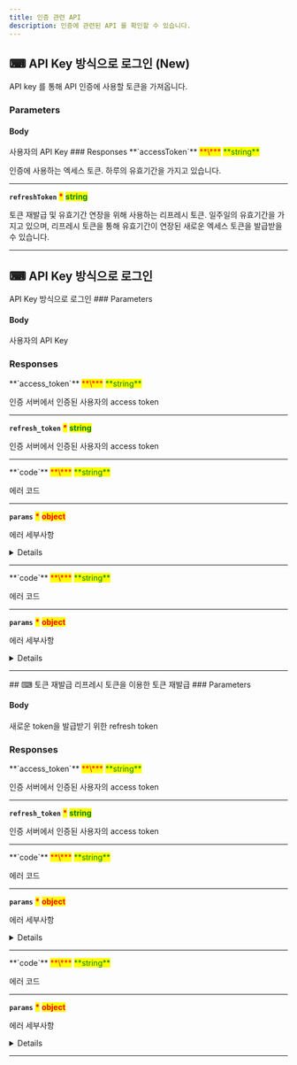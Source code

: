 ```yaml
---
title: 인증 관련 API
description: 인증에 관련된 API 를 확인할 수 있습니다.
---
```




## ⌨ API Key 방식으로 로그인 (New)

<Swagger method="post" path="/login/api-key" baseUrl="https://api.portone.io/v2" summary="API Key 방식 로그인">
<SwaggerDescription>API key 를 통해 API 인증에 사용할 토큰을 가져옵니다.</SwaggerDescription>

### Parameters

#### Body

<SwaggerParameter name="apiKey" type="string" required="true">
사용자의 API Key

</SwaggerParameter>
### Responses

<SwaggerResponse status="200" description="본인인증 요청 전송 성공 응답">
<Tabs>
<Tab title="Response">
**`accessToken`** <mark style="color:red;">**\***</mark> <mark style="color:green;">**string**</mark>

인증에 사용하는 엑세스 토큰. 하루의 유효기간을 가지고 있습니다.

---

**`refreshToken`** <mark style="color:red;">**\***</mark> <mark style="color:green;">**string**</mark>

토큰 재발급 및 유효기간 연장을 위해 사용하는 리프레시 토큰. 일주일의 유효기간을 가지고 있으며, 리프레시 토큰을 통해 유효기간이 연장된 새로운 엑세스 토큰을 발급받을 수 있습니다.

***


</Tab>
</Tabs>

</SwaggerResponse>

<SwaggerResponse status="400" description="요청된 입력 정보가 유효하지 않은 경우. 허가되지 않은 값, 올바르지 않은 형식의 요청 등이 모두 해당됩니다.">

</SwaggerResponse>


<SwaggerResponse status="401" description="인증 정보가 올바르지 않은 경우">

</SwaggerResponse>
</Swagger>

## ⌨ API Key 방식으로 로그인
<Swagger method="post" path="/signin/api-key" baseUrl="https://api.portone.io/v2" summary="API Key 방식으로 로그인">
<SwaggerDescription>
API Key 방식으로 로그인
</SwaggerDescription>
### Parameters

#### Body

<SwaggerParameter name="api_key" type="string" required="true">
사용자의 API Key

</SwaggerParameter>

### Responses

<SwaggerResponse status="200" description="로그인 성공">
<Tabs>
<Tab title="Response">
**`access_token`** <mark style="color:red;">**\***</mark> <mark style="color:green;">**string**</mark>

인증 서버에서 인증된 사용자의 access token

****

**`refresh_token`** <mark style="color:red;">**\***</mark> <mark style="color:green;">**string**</mark>

인증 서버에서 인증된 사용자의 access token

****


</Tab>
</Tabs>

</SwaggerResponse>
<SwaggerResponse status="401" description="인증 실패">
<Tabs>
<Tab title="Response">
**`code`** <mark style="color:red;">**\***</mark> <mark style="color:green;">**string**</mark>

에러 코드

****

**`params`** <mark style="color:red;">**\***</mark> <mark style="color:red;">**object**</mark>

에러 세부사항

<Details>
<p slot="summary">params</p>

**`message`**  <mark style="color:green;">**string**</mark>

에러 메시지

****


</Details>

****


</Tab>
</Tabs>

</SwaggerResponse>
<SwaggerResponse status="500" description="서버 에러">
<Tabs>
<Tab title="Response">
**`code`** <mark style="color:red;">**\***</mark> <mark style="color:green;">**string**</mark>

에러 코드

****

**`params`** <mark style="color:red;">**\***</mark> <mark style="color:red;">**object**</mark>

에러 세부사항

<Details>
<p slot="summary">params</p>

**`message`**  <mark style="color:green;">**string**</mark>

에러 메시지

****


</Details>

****


</Tab>
</Tabs>

</SwaggerResponse>

</Swagger>
## ⌨ 토큰 재발급
<Swagger method="post" path="/token-regeneration" baseUrl="https://api.portone.io/v2" summary="토큰 재발급">
<SwaggerDescription>
리프레시 토큰을 이용한 토큰 재발급
</SwaggerDescription>
### Parameters

#### Body

<SwaggerParameter name="refresh_token" type="string" required="true">
새로운 token을 발급받기 위한 refresh token

</SwaggerParameter>

### Responses

<SwaggerResponse status="200" description="토큰 재발급 응답">
<Tabs>
<Tab title="Response">
**`access_token`** <mark style="color:red;">**\***</mark> <mark style="color:green;">**string**</mark>

인증 서버에서 인증된 사용자의 access token

****

**`refresh_token`** <mark style="color:red;">**\***</mark> <mark style="color:green;">**string**</mark>

인증 서버에서 인증된 사용자의 access token

****


</Tab>
</Tabs>

</SwaggerResponse>
<SwaggerResponse status="401" description="유효하지 않은 refresh token">
<Tabs>
<Tab title="Response">
**`code`** <mark style="color:red;">**\***</mark> <mark style="color:green;">**string**</mark>

에러 코드

****

**`params`** <mark style="color:red;">**\***</mark> <mark style="color:red;">**object**</mark>

에러 세부사항

<Details>
<p slot="summary">params</p>

**`message`**  <mark style="color:green;">**string**</mark>

에러 메시지

****


</Details>

****


</Tab>
</Tabs>

</SwaggerResponse>
<SwaggerResponse status="500" description="서버 에러">
<Tabs>
<Tab title="Response">
**`code`** <mark style="color:red;">**\***</mark> <mark style="color:green;">**string**</mark>

에러 코드

****

**`params`** <mark style="color:red;">**\***</mark> <mark style="color:red;">**object**</mark>

에러 세부사항

<Details>
<p slot="summary">params</p>

**`message`**  <mark style="color:green;">**string**</mark>

에러 메시지

****


</Details>

****


</Tab>
</Tabs>

</SwaggerResponse>

</Swagger>
